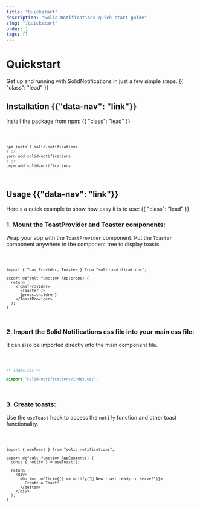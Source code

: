 ```yaml
---
title: "Quickstart"
description: "Solid Notifications quick start guide"
slug: "/quickstart"
order: 1
tags: []
---
```



<Title>Quickstart</Title>

# Quickstart

Get up and running with SolidNotifications in just a few simple steps. {{ "class": "lead" }}

## Installation {{"data-nav": "link"}}

Install the package from npm: {{ "class": "lead" }}

<Code lang="bash">

```bash
npm install solid-notifications
# or
yarn add solid-notifications
# or
pnpm add solid-notifications
```

</Code>

## Usage {{"data-nav": "link"}}

Here's a quick example to show how easy it is to use: {{ "class": "lead" }}

### 1. Mount the ToastProvider and Toaster components:

Wrap your app with the `ToastProvider` component. Put the `Toaster` component anywhere in the component tree to display toasts.

<Code lang="tsx">

```tsx
import { ToastProvider, Toaster } from "solid-notifications";

export default function App(props) {
  return (
    <ToastProvider>
      <Toaster />
      {props.children}
    </ToastProvider>
  );
}
```

</Code>

### 2. Import the Solid Notifications css file into your main css file:

It can also be imported directly into the main component file.

<Code lang="css">

```css
/* index.css */

@import "solid-notifications/index.css";
```

</Code>

### 3. Create toasts:

Use the `useToast` hook to access the `notify` function and other toast functionality.

<Code lang="tsx">

```tsx
import { useToast } from "solid-notifications";

export default function AppContent() {
  const { notify } = useToast();

  return (
    <div>
      <button onClick={() => notify("🚀 New toast ready to serve!")}>
        Create a Toast!
      </button>
    </div>
  );
}
```

</Code>
